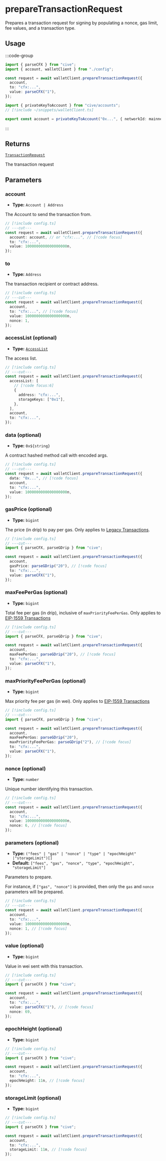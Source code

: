 # prepareTransactionRequest

Prepares a transaction request for signing by populating a nonce, gas limit, fee values, and a transaction type.

## Usage

:::code-group

```ts twoslash [example.ts]
import { parseCFX } from "cive";
import { account, walletClient } from "./config";

const request = await walletClient.prepareTransactionRequest({
  account,
  to: "cfx:...",
  value: parseCFX("1"),
});
```

```ts twoslash [config.ts] filename="config.ts"
import { privateKeyToAccount } from "cive/accounts";
// [!include ~/snippets/walletClient.ts]

export const account = privateKeyToAccount("0x...", { networkId: mainnet.id });
```

:::

## Returns

[`TransactionRequest`](#TODO)

The transaction request

## Parameters

### account

- **Type:** `Account | Address`

The Account to send the transaction from.

```ts twoslash
// [!include config.ts]
// ---cut---
const request = await walletClient.prepareTransactionRequest({
  account: account, // or "cfx:...", // [!code focus]
  to: "cfx:...",
  value: 1000000000000000000n,
});
```

### to

- **Type:** `Address`

The transaction recipient or contract address.

```ts twoslash
// [!include config.ts]
// ---cut---
const request = await walletClient.prepareTransactionRequest({
  account,
  to: "cfx:...", // [!code focus]
  value: 1000000000000000000n,
  nonce: 1,
});
```

### accessList (optional)

- **Type:** [`AccessList`](#TODO)

The access list.

```ts twoslash
// [!include config.ts]
// ---cut---
const request = await walletClient.prepareTransactionRequest({
  accessList: [
    // [!code focus:6]
    {
      address: "cfx:...",
      storageKeys: ["0x1"],
    },
  ],
  account,
  to: "cfx:...",
});
```

### data (optional)

- **Type:** `0x${string}`

A contract hashed method call with encoded args.

```ts twoslash
// [!include config.ts]
// ---cut---
const request = await walletClient.prepareTransactionRequest({
  data: "0x...", // [!code focus]
  account,
  to: "cfx:...",
  value: 1000000000000000000n,
});
```

### gasPrice (optional)

- **Type:** `bigint`

The price (in drip) to pay per gas. Only applies to [Legacy Transactions](#TODO).

```ts twoslash
// [!include config.ts]
// ---cut---
import { parseCFX, parseGDrip } from "cive";

const request = await walletClient.prepareTransactionRequest({
  account,
  gasPrice: parseGDrip("20"), // [!code focus]
  to: "cfx:...",
  value: parseCFX("1"),
});
```

### maxFeePerGas (optional)

- **Type:** `bigint`

Total fee per gas (in drip), inclusive of `maxPriorityFeePerGas`. Only applies to [EIP-1559 Transactions](#TODO)

```ts twoslash
// [!include config.ts]
// ---cut---
import { parseCFX, parseGDrip } from "cive";

const request = await walletClient.prepareTransactionRequest({
  account,
  maxFeePerGas: parseGDrip("20"), // [!code focus]
  to: "cfx:...",
  value: parseCFX("1"),
});
```

### maxPriorityFeePerGas (optional)

- **Type:** `bigint`

Max priority fee per gas (in wei). Only applies to [EIP-1559 Transactions](#TODO)

```ts twoslash
// [!include config.ts]
// ---cut---
import { parseCFX, parseGDrip } from "cive";

const request = await walletClient.prepareTransactionRequest({
  account,
  maxFeePerGas: parseGDrip("20"),
  maxPriorityFeePerGas: parseGDrip("2"), // [!code focus]
  to: "cfx:...",
  value: parseCFX("1"),
});
```

### nonce (optional)

- **Type:** `number`

Unique number identifying this transaction.

```ts twoslash
// [!include config.ts]
// ---cut---
const request = await walletClient.prepareTransactionRequest({
  account,
  to: "cfx:...",
  value: 1000000000000000000n,
  nonce: 6, // [!code focus]
});
```

### parameters (optional)

- **Type:** `("fees" | "gas" | "nonce" | "type" | "epochHeight" |"storageLimit")[]`
- **Default:** `["fees", "gas", "nonce", "type", "epochHeight", "storageLimit"]`

Parameters to prepare.

For instance, if `["gas", "nonce"]` is provided, then only the `gas` and `nonce` parameters will be prepared.

```ts twoslash
// [!include config.ts]
// ---cut---
const request = await walletClient.prepareTransactionRequest({
  account,
  to: "cfx:...",
  value: 1000000000000000000n,
  nonce: 1, // [!code focus]
});
```

### value (optional)

- **Type:** `bigint`

Value in wei sent with this transaction.

```ts twoslash
// [!include config.ts]
// ---cut---
import { parseCFX } from "cive";

const request = await walletClient.prepareTransactionRequest({
  account,
  to: "cfx:...",
  value: parseCFX("1"), // [!code focus]
  nonce: 69,
});
```

### epochHeight (optional)

- **Type:** `bigint`

```ts twoslash
// [!include config.ts]
// ---cut---
import { parseCFX } from "cive";

const request = await walletClient.prepareTransactionRequest({
  account,
  to: "cfx:...",
  epochHeight: 11n, // [!code focus]
});
```

### storageLimit (optional)

- **Type:** `bigint`

```ts twoslash
// [!include config.ts]
// ---cut---
import { parseCFX } from "cive";

const request = await walletClient.prepareTransactionRequest({
  account,
  to: "cfx:...",
  storageLimit: 11n, // [!code focus]
});
```
